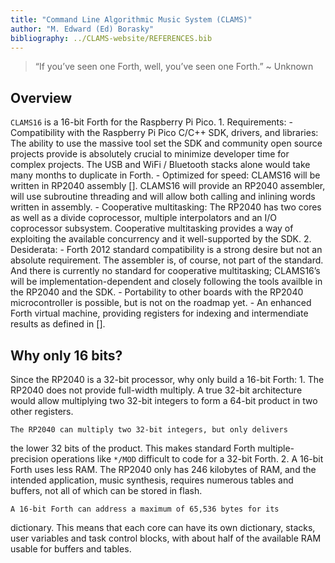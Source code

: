 ```yaml
---
title: "Command Line Algorithmic Music System (CLAMS)"
author: "M. Edward (Ed) Borasky"
bibliography: ../CLAMS-website/REFERENCES.bib
---
```


>  "If you've seen one Forth, well, you've seen one Forth."
\~ Unknown

## Overview

`CLAMS16` is a 16-bit Forth for the Raspberry Pi Pico.
1. Requirements:
    - Compatibility with the Raspberry Pi Pico C/C++ SDK, drivers, and
libraries: The ability to use the massive tool set the SDK and community
open source projects provide is absolutely crucial to minimize developer
time for complex projects. The USB and WiFi / Bluetooth stacks alone would
take many months to duplicate in Forth.
    - Optimized for speed: CLAMS16 will be written in RP2040 assembly
[]. CLAMS16 will provide an RP2040 assembler, will use subroutine
threading and will allow both calling and inlining words written in
 assembly.
    - Cooperative multitasking: The RP2040 has two cores as well as a
divide coprocessor, multiple interpolators and an I/O coprocessor
subsystem. Cooperative multitasking provides a way of exploiting the
available concurrency and it well-supported by the SDK.
2.  Desiderata:
- Forth 2012 standard compatibility is a strong desire but not an absolute
requirement. The assembler is, of course, not part of the standard. And
there is currently no standard for cooperative multitasking; CLAMS16's 
will be implementation-dependent and closely following the tools availble
in the RP2040 and the SDK.
- Portability to other boards with the RP2040 microcontroller is possible,
but is not on the roadmap yet.
- An enhanced Forth virtual machine, providing registers for indexing and
intermendiate results as defined in []. 

## Why only 16 bits?
Since the RP2040 is a 32-bit processor, why only build a 16-bit Forth:
1. The RP2040 does not provide full-width multiply. A true 32-bit
architecture would allow multiplying two 32-bit integers to form
a 64-bit product in two other registers.

    The RP2040 can multiply two 32-bit integers, but only delivers
the lower 32 bits of the product. This makes standard Forth
multiple-precision operations like `*/MOD` difficult to code for a
32-bit Forth.
2. A 16-bit Forth uses less RAM. The RP2040 only has 246 kilobytes of
RAM, and the intended application, music synthesis, requires numerous
tables and buffers, not all of which can be stored in flash.

    A 16-bit Forth can address a maximum of 65,536 bytes for its
dictionary. This means that each core can have its own dictionary,
stacks, user variables and task control blocks, with about half of
the available RAM usable for buffers and tables.

